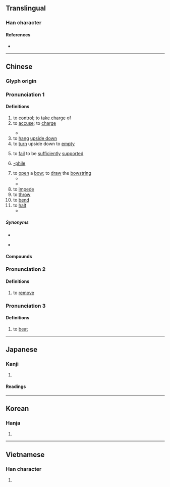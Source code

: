 {{character info}}
==Translingual==

===Han character===
{{Han char|rn=64|rad=手|as=08|sn=11|four=53011|canj=QJCM|ids=⿰扌空}}

====References====
* {{Han ref|kx=0439.070|dkj=12283|dj=0789.070|hdz=31906.090|uh=63A7}}

----

==Chinese==
{{zh-forms}}

===Glyph origin===
{{Han etym}}

===Pronunciation 1===
{{zh-pron
|m=kòng
|m-s=
|c=hung3
|c-t=
|g=
|h=pfs=
|j=
|mb=
|md=
|mn=qz,tw,xm,zz:khàng/qz,tw,xm,zz:khòng
|mn_note=khàng - vernacular; khòng - literary
|mn-t=kong3
|w=
|x=
|mc=2
|oc=1,2
|cat=v,suf
}}

====Definitions====
{{zh-hanzi}}

# to [[control]]; to [[take charge]] of
# to [[accuse]]; to [[charge]]
#: {{zh-x|指控|to '''accuse'''}}
#* {{zh-x|控 于 大 邦，誰 因 誰 極？|I would have '''carried the case''' before the great State.<br>On whom should I have relied? Who would come to the help of Wey?|ref=Shijing}}
# to [[hang]] [[upside down]]
# to [[turn]] upside down to [[empty]]
# {{lb|zh|of parts of the body}} to [[fail]] to be [[sufficiently]] [[support]]ed
# {{lb|zh|internet slang|originally|chiefly|ACG}} [[-phile]]
#: {{zh-x|巨乳 控|someone who likes large breasts}}
# to [[open]] a [[bow]]; to [[draw]] the [[bowstring]]
#* {{zh-x|以 故 ^冒{Mò}頓{dú} 得 自-彊，控-弦-之-士 三十-餘-萬。|As a result, {{w|Modu Chanyu|Modu}} was able to strengthen himself and mobilized a force of over three hundred thousand archers (literally, "string-'''drawing''' men").|ref=Shiji}}
#* {{zh-x|襟 三江 而 帶 五湖，控 蠻-荊 而 引 甌越。|Three Rivers her lapel, and Five Lakes her girdle, She '''opens''' the bow of Chu, and draws the string of Yue.|CL|ref=675, {{w|Wang Bo}} ({{w2|zh|王勃}}), ''{{w|Tengwang Ge Xu}}'' ({{lang|zh|《滕王閣序》}})}}
# to [[impede]]
# to [[throw]]
# to [[bend]]
# to [[halt]]
#* {{zh-x|我 決{xuè} 起 而 飛，槍 榆 枋，時 則 不-至 而 控 於 地 而已 矣。|We make an effort and fly towards an elm or sapanwood tree; and sometimes before we reach it, we can do no more but '''drop''' to the ground.|ref=Zhuangzi-L}}

=====Synonyms=====
* {{sense|to control}}
{{zh-syn-saurus|克制}}
* {{sense|to accuse}}
{{zh-syn-saurus|告發}}

====Compounds====
{{zh-der|fold=1|蘿莉控|妹控|兄控|大叔控|遙控|控訴|射控雷達|回饋控制|失控|圖控軟體|主控|副控室|發射控制|控鶴|控制單元|控制|控捲|數值控制|控馬|監控|控御|操控|控球|提控|控制桿|檢控|燈控|數位控制|指控|程式控制|程序控制|社會控制|磬控|程控|掌控|控制室|控名責實|控弦|控背躬身|控制棒|控持|控股公司|控告|控制卡|自控|遙控飛機|聲控玩具|自動控制|遙控器|中控臺|被控|票控}}

===Pronunciation 2===
{{zh-pron
|m=kōng
|cat=v
}}

====Definitions====
{{zh-hanzi}}

# to [[remove]]

===Pronunciation 3===
{{zh-pron
|m=qiāng
|mc=1
|oc=n,1
|cat=v
}}

====Definitions====
{{zh-hanzi}}

# to [[beat]]

----

==Japanese==

===Kanji===
{{ja-kanji|grade=c|rs=手08}}

# {{rfdef|ja|sort=手08}}

====Readings====
{{ja-readings
|goon=くう
|kanon=こう
|kun=ひか-える, ひかえ
}}

----

==Korean==

===Hanja===
{{ko-hanja|hangeul=[[공]], [[강]]|eumhun=|rv=gong, gang|mr=kong, kang|y=kong, kang}}

# {{rfdef|ko|sort=手08}}

----

==Vietnamese==

===Han character===
{{vi-readings|reading=khống|rs=手08}}

# {{rfdef|vi}}